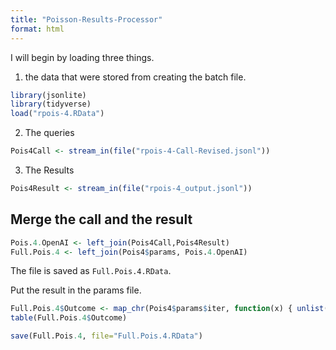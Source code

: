 ```yaml
---
title: "Poisson-Results-Processor"
format: html
---
```


I will begin by loading three things.  

1. the data that were stored from creating the batch file.

```r
library(jsonlite)
library(tidyverse)
load("rpois-4.RData")
```

2. The queries

```r
Pois4Call <- stream_in(file("rpois-4-Call-Revised.jsonl"))
```

3. The Results

```r
Pois4Result <- stream_in(file("rpois-4_output.jsonl"))
```

## Merge the call and the result

```r
Pois.4.OpenAI <- left_join(Pois4Call,Pois4Result)
Full.Pois.4 <- left_join(Pois4$params, Pois.4.OpenAI)
```

The file is saved as `Full.Pois.4.RData`.

Put the result in the params file.

```r
Full.Pois.4$Outcome <- map_chr(Pois4$params$iter, function(x) { unlist(Pois4Result$response$body$choices[[x]][[2]][2]) })
table(Full.Pois.4$Outcome)
```

```r
save(Full.Pois.4, file="Full.Pois.4.RData")
```

